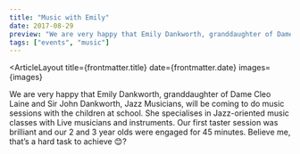 ```yaml
---
title: "Music with Emily"
date: 2017-08-29
preview: "We are very happy that Emily Dankworth, granddaughter of Dame Cleo Laine and Sir John Dankworth, Jazz Musicians, will be coming to do music sessions with the children at school."
tags: ["events", "music"]
---
```



<ArticleLayout
title={frontmatter.title}
date={frontmatter.date}
images={images}

>

<p>
  We are very happy that Emily Dankworth, granddaughter of Dame Cleo Laine and
  Sir John Dankworth, Jazz Musicians, will be coming to do music sessions with
  the children at school. She specialises in Jazz-oriented music classes with
  Live musicians and instruments. Our first taster session was brilliant and our
  2 and 3 year olds were engaged for 45 minutes. Believe me, that’s a hard task
  to achieve 😊?
</p>

</ArticleLayout>
